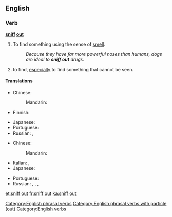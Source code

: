 ==English==

===Verb===
'''[[sniff]] [[out]]'''

# To find something using the sense of [[smell]].
#: ''Because they have far more powerful noses than humans, dogs are ideal to '''sniff out''' drugs.''
# {{label|en|idiomatic}} to find, [[especially]] to find something that cannot be seen.

====Translations====
{{trans-top|find something using smell}}
* Chinese:
*: Mandarin: {{t|cmn|嗅出|tr=xiùchū|sc=Hani}}
* Finnish: {{t+|fi|nuuskia}}
{{trans-mid}}
* Japanese: {{t|ja|嗅ぎ付ける|tr=かぎつける, kagitsukeru|sc=Jpan}}
* Portuguese: {{t+|pt|farejar}}
* Russian: {{t+|ru|выню́хивать|impf}}, {{t+|ru|вы́нюхать|pf}}
{{trans-bottom}}

{{trans-top|find}}
* Chinese:
*: Mandarin: {{t+|cmn|找出|tr=zhǎochū|sc=Hani}}
* Italian: {{t+|it|trovare}}, {{t|it|scovare}}
* Japanese: {{t|ja|嗅ぎ付ける|tr=かぎつける, kagitsukeru|sc=Jpan}}
{{trans-mid}}
* Portuguese: {{t+|pt|farejar}}
* Russian: {{t+|ru|выню́хивать|impf}}, {{t+|ru|вы́нюхать|pf}}, {{t+|ru|разню́хивать|impf}}, {{t+|ru|разню́хать|pf}}
{{trans-bottom}}

[[Category:English phrasal verbs]]
[[Category:English phrasal verbs with particle (out)]]
[[Category:English verbs]]

[[et:sniff out]]
[[fr:sniff out]]
[[ka:sniff out]]